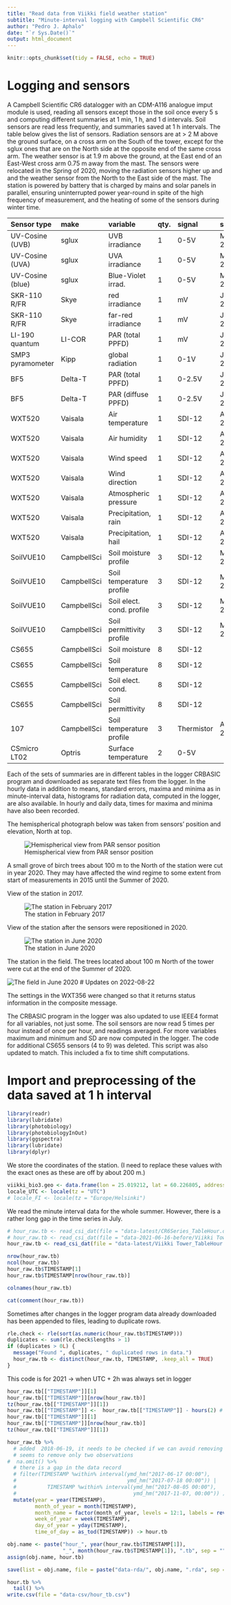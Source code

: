```yaml
---
title: "Read data from Viikki field weather station"
subtitle: "Minute-interval logging with Campbell Scientific CR6"
author: "Pedro J. Aphalo"
date: "`r Sys.Date()`"
output: html_document
---
```


```r
knitr::opts_chunk$set(tidy = FALSE, echo = TRUE)
```

# Logging and sensors

A Campbell Scientific CR6 datalogger with an CDM-A116 analogue imput module is used, reading all sensors except those in the soil once every 5 s and computing different summaries at 1 min, 1 h, and 1 d intervals. Soil sensors are read less frequently, and summaries saved at 1 h intervals. The table below gives the list of sensors. Radiation sensors are at > 2 M above the ground surface, on a cross arm on the South of the tower, except for the sglux ones that are on the North side at the opposite end of the same cross arm. The weather sensor is at 1.9 m above the ground, at the East end of an East-West cross arm 0.75 m away from the mast. The sensors were relocated in the Spring of 2020, moving the radiation sensors higher up and and the weather sensor from the North to the East side of the mast. The station is powered by battery that is charged by mains and solar panels in parallel, ensuring uninterrupted power year-round in spite of the high frequency of measurement, and the heating of some of the sensors during winter time.

Sensor type       | make       | variable           | qty.       | signal | since
:---------------- |:---------- |:------------------ |:-------------- |:---------------- | :----------
UV-Cosine (UVB)   | sglux      | UVB irradiance     |  1            | 0-5V | May 2020
UV-Cosine (UVA)   | sglux      | UVA irradiance     |  1            | 0-5V | May 2020
UV-Cosine (blue)  | sglux      | Blue-Violet irrad. |  1            | 0-5V | May 2020
SKR-110 R/FR      | Skye       | red irradiance     |  1             | mV    | June 2017
SKR-110 R/FR      | Skye       | far-red irradiance |  1             | mV    | June 2017
LI-190 quantum    | LI-COR     | PAR (total PPFD)   |  1             | mV    | January 2016
SMP3 pyramometer  | Kipp       | global radiation   |  1             | 0-1V    | January 2016
BF5               | Delta-T    | PAR (total PPFD)   |  1             | 0-2.5V  | June 2017
BF5               | Delta-T    | PAR (diffuse PPFD) |  1             | 0-2.5V  | June 2017
WXT520            | Vaisala    | Air temperature    |  1             | SDI-12  | August 2016
WXT520            | Vaisala    | Air humidity       |  1             | SDI-12  | August 2016
WXT520            | Vaisala    | Wind speed         |  1             | SDI-12  | August 2016
WXT520            | Vaisala    | Wind direction     |  1             | SDI-12  | August 2016
WXT520            | Vaisala    | Atmospheric pressure |  1             | SDI-12  | August 2016
WXT520            | Vaisala    | Precipitation, rain  |  1             | SDI-12  | August 2016
WXT520            | Vaisala    | Precipitation, hail  |  1             | SDI-12  | August 2016
SoilVUE10         | CampbellSci| Soil moisture profile  |  3             | SDI-12  | May 2020
SoilVUE10         | CampbellSci| Soil temperature profile   |  3             | SDI-12 | May 2020
SoilVUE10         | CampbellSci| Soil elect. cond. profile |  3             | SDI-12 | May 2020
SoilVUE10         | CampbellSci| Soil permittivity profile |  3             | SDI-12 | May 2020
CS655             | CampbellSci| Soil moisture      | 8              | SDI-12 | 
CS655             | CampbellSci| Soil temperature   | 8              | SDI-12 | 
CS655             | CampbellSci| Soil elect. cond.  | 8              | SDI-12 | 
CS655             | CampbellSci| Soil permittivity  | 8              | SDI-12 | 
107               | CampbellSci| Soil temperature profile |  3             | Thermistor | August 2020
CSmicro LT02      | Optris     | Surface temperature|  2             | 0-5V  | 

Each of the sets of summaries are in different tables in the logger CRBASIC program and downloaded as separate text files from the logger. In the hourly data in addition to means, standard errors, maxima and minima as in minute-interval data, histograms for radiation data, computed in the logger, are also available. In hourly and daily data, times for maxima and minima have also been recorded.

The hemispherical photograph below was taken from sensors' position and elevation, North at top.

![Hemispherical view from PAR sensor position](images/fisheye-photo-rot.jpg)

A small grove of birch trees about 100 m to the North of the station were cut in year 2020. They may have affected the wind regime to some extent from start of measurements in 2015 until the Summer of 2020.

View of the station in 2017.

![The station in February 2017](images/tower-2017.jpg)

View of the station after the sensors were repositioned in 2020.

![The station in June 2020](images/tower-2020.jpg)

The station in the field. The trees located about 100 m North of the tower were cut at the end of the Summer of 2020.

![The field in June 2020](images/field-view-2020.jpg)
# Updates on 2022-08-22

The settings in the WXT356 were changed so that it returns status information in the composite message.

The CRBASIC program in the logger was also updated to use IEEE4 format for all variables, not just some. The soil sensors are now read 5 times per hour instead of once per hour, and readings averaged. For more variables maximum and minimum and SD are now computed in the logger. The code for additional CS655 sensors (4 to 9) was deleted. This script was also updated to match. This included a fix to time shift computations.

# Import and preprocessing of the data saved at 1 h interval

```r
library(readr)
library(lubridate)
library(photobiology)
library(photobiologyInOut)
library(ggspectra)
library(lubridate)
library(dplyr)
```

We store the coordinates of the station. (I need to replace these values with the exact ones as these are off by about 200 m.)

```r
viikki_bio3.geo <- data.frame(lon = 25.019212, lat = 60.226805, address = "BIO3, Viikki")
locale_UTC <- locale(tz = "UTC")
# locale_FI <- locale(tz = "Europe/Helsinki")
```

We read the minute interval data for the whole summer. However, there is a rather long gap in the time series in July.

```r
# hour_raw.tb <- read_csi_dat(file = "data-latest/CR6Series_TableHour.dat", locale = locale_FI)
# hour_raw.tb <- read_csi_dat(file = "data-2021-06-16-before/Viikki Tower_TableHour.dat", locale = locale_FI)
hour_raw.tb <- read_csi_dat(file = "data-latest/Viikki Tower_TableHour.dat", locale = locale_UTC)

nrow(hour_raw.tb)
ncol(hour_raw.tb)
hour_raw.tb$TIMESTAMP[1]
hour_raw.tb$TIMESTAMP[nrow(hour_raw.tb)]
```

```r
colnames(hour_raw.tb)
```

```r
cat(comment(hour_raw.tb))
```

Sometimes after changes in the logger program data already downloaded has been
appended to files, leading to duplicate rows.

```r
rle.check <- rle(sort(as.numeric(hour_raw.tb$TIMESTAMP)))
duplicates <- sum(rle.check$lengths > 1)
if (duplicates > 0L) {
  message("Found ", duplicates, " duplicated rows in data.")
  hour_raw.tb <- distinct(hour_raw.tb, TIMESTAMP, .keep_all = TRUE)
}
```

This code is for 2021 -> when UTC + 2h was always set in logger

```r
hour_raw.tb[["TIMESTAMP"]][1]
hour_raw.tb[["TIMESTAMP"]][nrow(hour_raw.tb)]
tz(hour_raw.tb[["TIMESTAMP"]][1])
hour_raw.tb[["TIMESTAMP"]] <-  hour_raw.tb[["TIMESTAMP"]] - hours(2) # UTC + 2 -> UTC 
hour_raw.tb[["TIMESTAMP"]][1]
hour_raw.tb[["TIMESTAMP"]][nrow(hour_raw.tb)]
tz(hour_raw.tb[["TIMESTAMP"]][1])
```


```r
hour_raw.tb %>%
  # added  2018-06-19, it needs to be checked if we can avoid removing whole records
  # seems to remove only two observations
#  na.omit() %>%
  # there is a gap in the data record
  # filter(TIMESTAMP %within% interval(ymd_hm("2017-06-17 00:00"),
  #                                    ymd_hm("2017-07-18 00:00")) |
  #          TIMESTAMP %within% interval(ymd_hm("2017-08-05 00:00"),
  #                                      ymd_hm("2017-11-07, 00:00")) ) %>%
  mutate(year = year(TIMESTAMP),
         month_of_year = month(TIMESTAMP),
         month_name = factor(month_of_year, levels = 12:1, labels = rev(month.name)),
         week_of_year = week(TIMESTAMP),
         day_of_year = yday(TIMESTAMP),
         time_of_day = as_tod(TIMESTAMP)) -> hour.tb
```

```r
obj.name <- paste("hour_", year(hour_raw.tb$TIMESTAMP[1]),
                  "_", month(hour_raw.tb$TIMESTAMP[1]), ".tb", sep = "")
assign(obj.name, hour.tb)

save(list = obj.name, file = paste("data-rda/", obj.name, ".rda", sep = ""))
```


```r
hour.tb %>%
  tail() %>%
write.csv(file = "data-csv/hour_tb.csv")
```
